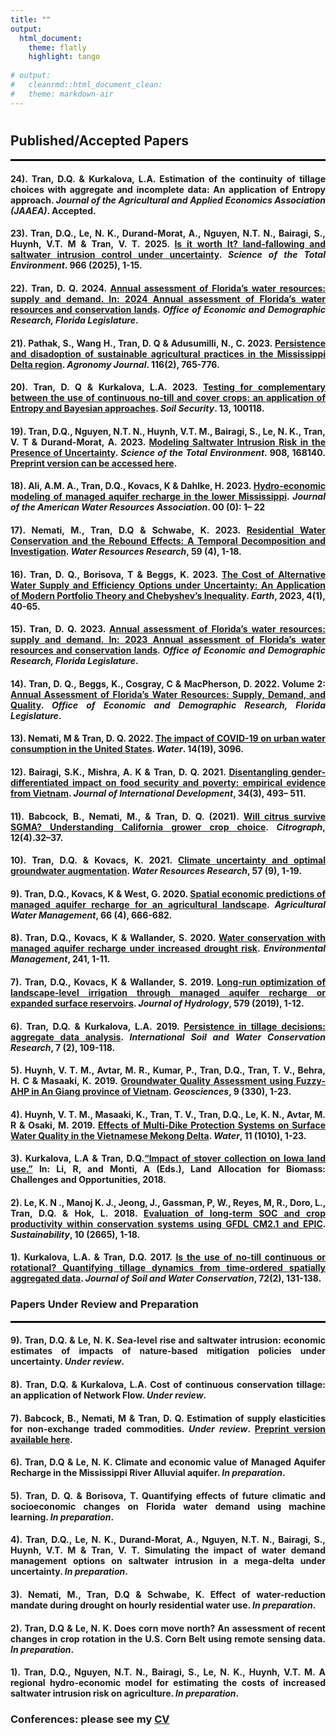 ```yaml
---
title: ""
output:
  html_document:
    theme: flatly
    highlight: tango
    
# output:
#   cleanrmd::html_document_clean:
#   theme: markdown-air
---
```


#
#
<!-- <link rel="stylesheet" href="style.css" type="text/css"> -->


<style>
body {
text-align: justify}
</style>



## **Published/Accepted Papers**
<hr style="border:1px solid black"> <!-- add black line -->

#### 24). **Tran, D.Q.** & Kurkalova, L.A. Estimation of the continuity of tillage choices with aggregate and incomplete data: An application of Entropy approach. *Journal of the Agricultural and Applied Economics Association (JAAEA)*. **Accepted**.

#### 23). **Tran, D.Q**., Le, N. K., Durand-Morat, A., Nguyen, N.T. N., Bairagi, S., Huynh, V.T. M & Tran, V. T. 2025. [Is it worth It? land-fallowing and saltwater intrusion control under uncertainty](https://authors.elsevier.com/a/1kYnzB8cd44R0). *Science of the Total Environment*. 966 (2025), 1-15.

#### 22). **Tran, D. Q**. 2024. [Annual assessment of Florida’s water resources: supply and demand. In: 2024 Annual assessment of Florida's water resources and conservation lands](http://edr.state.fl.us/Content/natural-resources/2024_AnnualAssessmentWaterResources_Chapter3.pdf). *Office of Economic and Demographic Research, Florida Legislature*.  

#### 21). Pathak, S., Wang H., **Tran, D. Q** & Adusumilli, N., C. 2023. [Persistence and disadoption of sustainable agricultural practices in the Mississippi Delta region](https://doi.org/10.1002/agj2.21519). *Agronomy Journal*. 116(2), 765-776.  

#### 20). **Tran, D. Q** & Kurkalova, L.A. 2023. [Testing for complementary between the use of continuous no-till and cover crops: an application of Entropy and Bayesian approaches](https://doi.org/10.1016/j.soisec.2023.100118). *Soil Security*. 13, 100118.

#### 19). **Tran, D.Q.**, Nguyen, N.T. N., Huynh, V.T. M., Bairagi, S., Le, N. K., Tran, V. T & Durand-Morat, A. 2023. [Modeling Saltwater Intrusion Risk in the Presence of Uncertainty](https://doi.org/10.1016/j.scitotenv.2023.168140). *Science of the Total Environment*. 908, 168140. [Preprint version can be accessed here](https://papers.ssrn.com/sol3/papers.cfm?abstract_id=4510877). 

#### 18). Ali, A.M. A., **Tran, D.Q.**, Kovacs, K & Dahlke, H. 2023. [Hydro-economic modeling of managed aquifer recharge in the lower Mississippi](https://onlinelibrary.wiley.com/doi/10.1111/1752-1688.13141?af=R). *Journal of the American Water Resources Association*. 00 (0): 1– 22 

#### 17). Nemati, M., **Tran, D.Q** & Schwabe, K. 2023. [Residential Water Conservation and the Rebound Effects: A Temporal Decomposition and Investigation](https://doi.org/10.1029/2022WR032169). *Water Resources Research*, 59 (4), 1-18.  

#### 16). **Tran, D. Q.**, Borisova, T & Beggs, K. 2023. [The Cost of Alternative Water Supply and Efficiency Options under Uncertainty: An Application of Modern Portfolio Theory and Chebyshev’s Inequality](https://doi.org/10.3390/earth4010003). *Earth*, 2023, 4(1), 40-65.

#### 15). **Tran, D. Q.** 2023. [Annual assessment of Florida’s water resources: supply and demand. In: 2023 Annual assessment of Florida's water resources and conservation lands](http://edr.state.fl.us/Content/natural-resources/2023_AnnualAssessmentWaterResources_Chapter3.pdf). *Office of Economic and Demographic Research, Florida Legislature*.

#### 14). **Tran, D. Q.**, Beggs, K., Cosgray, C & MacPherson, D. 2022. Volume 2: [Annual Assessment of Florida's Water Resources: Supply, Demand, and Quality](http://edr.state.fl.us/Content/natural-resources/LandandWaterAnnualAssessment_2022Edition_Volume2.pdf). *Office of Economic and Demographic Research, Florida Legislature*.

#### 13). Nemati, M & **Tran, D. Q.** 2022. [The impact of COVID-19 on urban water consumption in the United States](https://doi.org/10.3390/w14193096). *Water*. 14(19), 3096.

#### 12). Bairagi, S.K., Mishra, A. K & **Tran, D. Q.** 2021. [Disentangling gender-differentiated impact on food security and poverty: empirical evidence from Vietnam](https://doi.org/10.1002/jid.3611). *Journal of International Development*, 34(3), 493– 511.

#### 11). Babcock, B., Nemati, M., & **Tran, D. Q.** (2021). [Will citrus survive SGMA? Understanding California grower crop choice](https://www.researchgate.net/publication/371867520_Will_citrus_survive_SGMA_Understanding_California_grower_crop_choice#fullTextFileContent). *Citrograph*, 12(4).32–37.

#### 10). **Tran, D.Q.** & Kovacs, K. 2021. [Climate uncertainty and optimal groundwater augmentation](https://doi.org/10.1029/2021WR030114). *Water Resources Research*, 57 (9), 1-19.

#### 9). **Tran, D.Q.**, Kovacs, K & West, G. 2020. [Spatial economic predictions of managed aquifer recharge for an agricultural landscape](https://doi.org/10.1016/j.agwat.2020.106337). *Agricultural Water Management*, 66 (4), 666-682.

#### 8). **Tran, D.Q.**, Kovacs, K & Wallander, S. 2020. [Water conservation with managed aquifer recharge under increased drought risk](https://link.springer.com/article/10.1007/s00267-020-01329-x). *Environmental Management*, 241, 1-11.

#### 7). **Tran, D.Q.**, Kovacs, K & Wallander, S. 2019. [Long-run optimization of landscape-level irrigation through managed aquifer recharge or expanded surface reservoirs](https://doi.org/10.1016/j.jhydrol.2019.124220). *Journal of Hydrology*, 579 (2019), 1-12.

#### 6). **Tran, D.Q.** & Kurkalova, L.A. 2019. [Persistence in tillage decisions: aggregate data analysis](https://doi.org/10.1016/j.iswcr.2019.03.002). *International Soil and Water Conservation Research*, 7 (2), 109-118.

#### 5). Huynh, V. T. M., Avtar, M. R., Kumar, P., **Tran, D.Q.**, Tran, T. V., Behra, H. C & Masaaki, K. 2019. [Groundwater Quality Assessment using Fuzzy-AHP in An Giang province of Vietnam](https://doi.org/10.3390/geosciences9080330). *Geosciences*, 9 (330), 1-23.

#### 4). Huynh, V. T. M., Masaaki, K., Tran, T. V., **Tran, D.Q.**, Le, K. N., Avtar, M. R & Osaki, M. 2019. [Effects of Multi-Dike Protection Systems on Surface Water Quality in the Vietnamese Mekong Delta](https://doi.org/10.3390/w11051010). *Water*, 11 (1010), 1-23.

#### 3). Kurkalova, L.A & **Tran, D.Q.**[“Impact of stover collection on Iowa land use.”](https://link.springer.com/chapter/10.1007/978-3-319-74536-7_8) In: Li, R, and Monti, A (Eds.), Land Allocation for Biomass: Challenges and Opportunities, 2018.

#### 2). Le, K. N ., Manoj K. J., Jeong, J., Gassman, P, W., Reyes, M, R., Doro, L., **Tran, D.Q.** & Hok, L. 2018. [Evaluation of long-term SOC and crop productivity within conservation systems using GFDL CM2.1 and EPIC](https://doi.org/10.3390/su10082665). *Sustainability*, 10 (2665), 1-18. 

#### 1). Kurkalova, L.A. & **Tran, D.Q.** 2017. [Is the use of no-till continuous or rotational? Quantifying tillage dynamics from time-ordered spatially aggregated data](https://www.tandfonline.com/doi/abs/10.2489/jswc.72.2.131). *Journal of Soil and Water Conservation*, 72(2), 131-138.


### **Papers Under Review and Preparation**
<hr style="border:1px solid black"> <!-- add black line -->

#### 9). **Tran, D.Q.** & Le, N. K.  Sea-level rise and saltwater intrusion: economic estimates of impacts of nature-based mitigation policies under uncertainty. *Under review*.

#### 8). **Tran, D.Q.** & Kurkalova, L.A. Cost of continuous conservation tillage: an application of Network Flow. *Under review*.

#### 7). Babcock, B., Nemati, M & **Tran, D. Q**. Estimation of supply elasticities for non-exchange traded commodities. *Under review*. [Preprint version available here](https://spp.ucr.edu/document/estimation-supply-elasticities-non-exchange-traded-commodities-full-paper).

#### 6). **Tran, D.Q** & Le, N. K. Climate and economic value of Managed Aquifer Recharge in the Mississippi River Alluvial aquifer. *In preparation*.

#### 5). **Tran, D. Q.** & Borisova, T. Quantifying effects of future climatic and socioeconomic changes on Florida water demand using machine learning. *In preparation*.

#### 4). **Tran, D.Q.**, Le, N. K., Durand-Morat, A., Nguyen, N.T. N., Bairagi, S., Huynh, V.T. M & Tran, V. T.  Simulating the impact of water demand management options on saltwater intrusion in a mega-delta under uncertainty. *In preparation*.

#### 3). Nemati, M., **Tran, D.Q** & Schwabe, K. Effect of water-reduction mandate during drought on hourly residential water use. *In preparation*.

#### 2). **Tran, D.Q** & Le, N. K. Does corn move north? An assessment of recent changes in crop rotation in the U.S. Corn Belt using remote sensing data. *In preparation*.

#### 1). **Tran, D.Q.**, Nguyen, N.T. N., Bairagi, S., Le, N. K., Huynh, V.T. M. A regional hydro-economic model for estimating the costs of increased saltwater intrusion risk on agriculture. *In preparation*.

### **Conferences: please see my [CV](https://aaea.execinc.com/edibo/Uploads/Profile_25_02_11_08_50_55_17__207_126_22_254_0.pdf)**